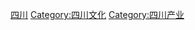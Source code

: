 {{Catnav|頁面分類|各種主題的頁面分類|依中国各省来作的分类|中国各省旅游}}

[[Category:中国各省旅游|四川]]
[[Category:四川文化|Category:四川文化]]
[[Category:四川产业|Category:四川产业]]